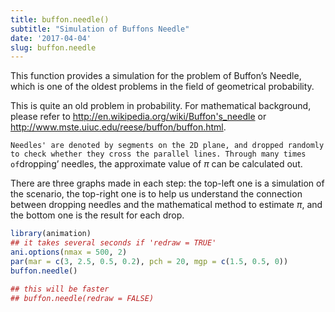 ```yaml
---
title: buffon.needle()
subtitle: "Simulation of Buffons Needle"
date: '2017-04-04'
slug: buffon.needle
---
```


This function provides a simulation for the problem of Buffon's Needle, which
is one of the oldest problems in the field of geometrical probability.

This is quite an old problem in probability. For mathematical background,
please refer to <http://en.wikipedia.org/wiki/Buffon's_needle> or
<http://www.mste.uiuc.edu/reese/buffon/buffon.html>.

`Needles' are denoted by segments on the 2D plane, and dropped randomly to
check whether they cross the parallel lines. Through many times of `dropping'
needles, the approximate value of $\pi$ can be calculated out.

There are three graphs made in each step: the top-left one is a simulation of
the scenario, the top-right one is to help us understand the connection
between dropping needles and the mathematical method to estimate $\pi$,
and the bottom one is the result for each drop.
 
```r
library(animation)
## it takes several seconds if 'redraw = TRUE'
ani.options(nmax = 500, 2)
par(mar = c(3, 2.5, 0.5, 0.2), pch = 20, mgp = c(1.5, 0.5, 0))
buffon.needle()

## this will be faster
## buffon.needle(redraw = FALSE)
```
